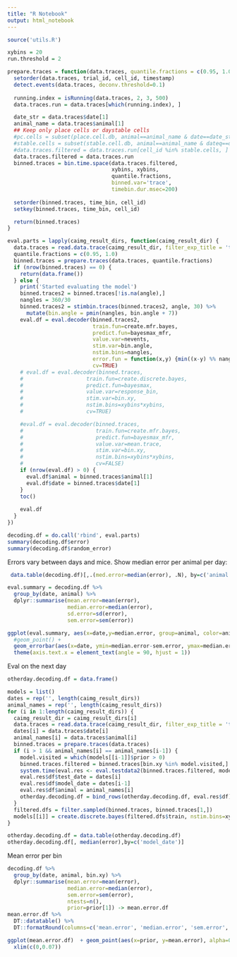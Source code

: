 ```yaml
---
title: "R Notebook"
output: html_notebook
---
```


```r
source('utils.R')
```



```r
xybins = 20
run.threshold = 2

prepare.traces = function(data.traces, quantile.fractions = c(0.95, 1.0)) {
  setorder(data.traces, trial_id, cell_id, timestamp)
  detect.events(data.traces, deconv.threshold=0.1)
  
  running.index = isRunning(data.traces, 2, 3, 500) 
  data.traces.run = data.traces[which(running.index), ]

  date_str = data.traces$date[1]
  animal_name = data.traces$animal[1]
  ## Keep only place cells or daystable cells
  #pc.cells = subset(place.cell.db, animal==animal_name & date==date_str & is.pc)$cell_id
  #stable.cells = subset(stable.cell.db, animal==animal_name & dateq==date_str & is.stable)$cell_id
  #data.traces.filtered = data.traces.run[cell_id %in% stable.cells, ]
  data.traces.filtered = data.traces.run
  binned.traces = bin.time.space(data.traces.filtered, 
                                 xybins, xybins,
                                 quantile.fractions,
                                 binned.var='trace',
                                 timebin.dur.msec=200)
  
  setorder(binned.traces, time_bin, cell_id)
  setkey(binned.traces, time_bin, cell_id)

  return(binned.traces)
}

eval.parts = lapply(caimg_result_dirs, function(caimg_result_dir) {
  data.traces = read.data.trace(caimg_result_dir, filter_exp_title = 'trial')
  quantile.fractions = c(0.95, 1.0)
  binned.traces = prepare.traces(data.traces, quantile.fractions)
  if (nrow(binned.traces) == 0) {
    return(data.frame())
  } else {
    print('Started evaluating the model')
    binned.traces2 = binned.traces[!is.na(angle),]
    nangles = 360/30
    binned.traces2 = stimbin.traces(binned.traces2, angle, 30) %>%
      mutate(bin.angle = pmin(nangles, bin.angle + 7))
    eval.df = eval.decoder(binned.traces2, 
                           train.fun=create.mfr.bayes,
                           predict.fun=bayesmax_mfr,
                           value.var=nevents,
                           stim.var=bin.angle,
                           nstim.bins=nangles,
                           error.fun = function(x,y) {min((x-y) %% nangles, (y-x) %% nangles)},
                           cv=TRUE)
    # eval.df = eval.decoder(binned.traces, 
    #                    train.fun=create.discrete.bayes,
    #                    predict.fun=bayesmax,
    #                    value.var=response_bin,
    #                    stim.var=bin.xy,
    #                    nstim.bins=xybins*xybins,
    #                    cv=TRUE)

    #eval.df = eval.decoder(binned.traces, 
    #                       train.fun=create.mfr.bayes,
    #                       predict.fun=bayesmax_mfr,
    #                       value.var=mean.trace,
    #                       stim.var=bin.xy,
    #                       nstim.bins=xybins*xybins,
    #                       cv=FALSE)
    if (nrow(eval.df) > 0) {
      eval.df$animal = binned.traces$animal[1]
      eval.df$date = binned.traces$date[1]
    }
    toc()
    
    eval.df
  }
})

decoding.df = do.call('rbind', eval.parts)
summary(decoding.df$error)
summary(decoding.df$random_error)
```

Errors vary between days and mice. Show median error per animal per day:
```r
 data.table(decoding.df)[,.(med.error=median(error), .N), by=c('animal','date')][,med.error] %>% summary
```

```r
eval.summary = decoding.df %>%
  group_by(date, animal) %>%
  dplyr::summarise(mean.error=mean(error),
                   median.error=median(error),
                   sd.error=sd(error),
                   sem.error=sem(error))

ggplot(eval.summary, aes(x=date,y=median.error, group=animal, color=animal)) +
  #geom_point() +
  geom_errorbar(aes(x=date, ymin=median.error-sem.error, ymax=median.error+sem.error), width=0.2) +
  theme(axis.text.x = element_text(angle = 90, hjust = 1))
```

Eval on the next day
```r
otherday.decoding.df = data.frame()

models = list()
dates = rep('', length(caimg_result_dirs))
animal_names = rep('', length(caimg_result_dirs))
for (i in 1:length(caimg_result_dirs)) {
  caimg_result_dir = caimg_result_dirs[i]
  data.traces = read.data.trace(caimg_result_dir, filter_exp_title = 'trial')
  dates[i] = data.traces$date[i]
  animal_names[i] = data.traces$animal[i]
  binned.traces = prepare.traces(data.traces)
  if (i > 1 && animal_names[i] == animal_names[i-1]) {
    model.visited = which(models[[i-1]]$prior > 0)
    binned.traces.filtered = binned.traces[bin.xy %in% model.visited,]
    system.time(eval.res <- eval.testdata2(binned.traces.filtered, models[[i-1]], classifier.fun=bayesmax))
    eval.res$df$test_date = dates[i]
    eval.res$df$model_date = dates[i-1]
    eval.res$df$animal = animal_names[i]
    otherday.decoding.df = bind_rows(otherday.decoding.df, eval.res$df)
  }
  filtered.dfs = filter.sampled(binned.traces, binned.traces[1,])
  models[[i]] = create.discrete.bayes(filtered.dfs$train, nstim.bins=xybins^2)
}
```

```r
otherday.decoding.df = data.table(otherday.decoding.df)
otherday.decoding.df[, median(error),by=c('model_date')]
```



Mean error per bin
```r
decoding.df %>%
  group_by(date, animal, bin.xy) %>%
  dplyr::summarise(mean.error=mean(error),
                   median.error=median(error),
                   sem.error=sem(error),
                   ntests=n(),
                   prior=prior[1]) -> mean.error.df
mean.error.df %>%  
  DT::datatable() %>%
  DT::formatRound(columns=c('mean.error', 'median.error', 'sem.error', 'prior'), digits = 3)

ggplot(mean.error.df)  + geom_point(aes(x=prior, y=mean.error), alpha=0.1) +
  xlim(c(0,0.07))
```


